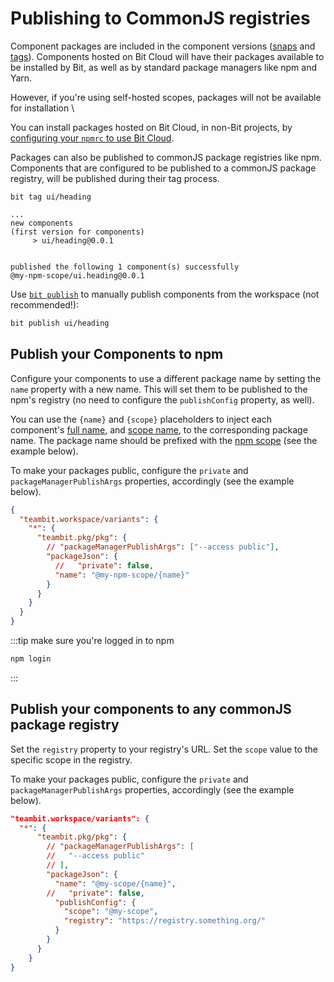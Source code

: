 # Publishing to CommonJS registries

Component packages are included in the component versions ([snaps](/components/snaps) and [tags](/components/tags)).
Components hosted on Bit Cloud will have their packages available to be installed by Bit, as well as by standard package managers like npm and Yarn.

However, if you're using self-hosted scopes, packages will not be available for installation \

You can install packages hosted on Bit Cloud, in non-Bit projects, by [configuring your `npmrc` to use Bit Cloud](/packages/npmrc).

Packages can also be published to commonJS package registries like npm. Components that are configured to be published to a commonJS package registry, will be published during their tag process.

```
bit tag ui/heading
```

```
...
new components
(first version for components)
     > ui/heading@0.0.1


published the following 1 component(s) successfully
@my-npm-scope/ui.heading@0.0.1
```

Use [`bit publish`](/reference/cli-reference#publish) to manually publish components from the workspace (not recommended!):

```bash
bit publish ui/heading
```

## Publish your Components to npm

Configure your components to use a different package name by setting the `name` property with a new name.
This will set them to be published to the npm's registry (no need to configure the `publishConfig` property, as well).

You can use the `{name}` and `{scope}` placeholders to inject each component's [full name](/components/structure/component-id#component-full-name), and [scope name](/components/structure/component-id#component-full-name), to the corresponding package name.
The package name should be prefixed with the [npm scope](https://docs.npmjs.com/cli/v7/using-npm/scope) (see the example below).

To make your packages public, configure the `private` and `packageManagerPublishArgs` properties, accordingly (see the example below).

```json
{
  "teambit.workspace/variants": {
    "*": {
      "teambit.pkg/pkg": {
        // "packageManagerPublishArgs": ["--access public"],
        "packageJson": {
          //   "private": false,
          "name": "@my-npm-scope/{name}"
        }
      }
    }
  }
}
```

:::tip make sure you're logged in to npm

```bash
npm login
```

:::

## Publish your components to any commonJS package registry

Set the `registry` property to your registry's URL. Set the `scope` value to the specific scope in the registry.

To make your packages public, configure the `private` and `packageManagerPublishArgs` properties, accordingly (see the example below).

```json {11-14} title=workspace.jsonc
"teambit.workspace/variants": {
  "*": {
      "teambit.pkg/pkg": {
        // "packageManagerPublishArgs": [
        //   "--access public"
        // ],
        "packageJson": {
          "name": "@my-scope/{name}",
        //   "private": false,
          "publishConfig": {
            "scope": "@my-scope",
            "registry": "https://registry.something.org/"
          }
        }
      }
    }
}
```
